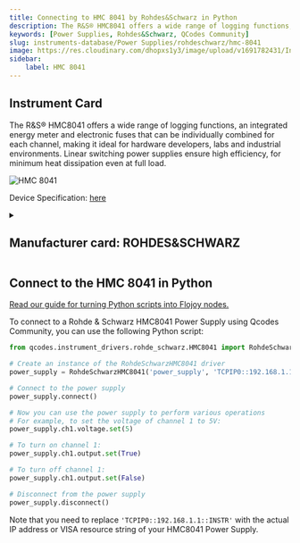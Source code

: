 ```yaml
---
title: Connecting to HMC 8041 by Rohdes&Schwarz in Python
description: The R&S® HMC8041 offers a wide range of logging functions, an integrated energy meter and electronic fuses that can be individually combined for each channel, making it ideal for hardware developers, labs and industrial environments. Linear switching power supplies ensure high efficiency, for minimum heat dissipation even at full load.
keywords: [Power Supplies, Rohdes&Schwarz, QCodes Community] 
slug: instruments-database/Power Supplies/rohdeschwarz/hmc-8041 
image: https://res.cloudinary.com/dhopxs1y3/image/upload/v1691782431/Instruments/Power%20Supplies/HMC-8041/HMC-8041.jpg
sidebar:
    label: HMC 8041 
---
```



## Instrument Card

The R&S® HMC8041 offers a wide range of logging functions, an integrated energy meter and electronic fuses that can be individually combined for each channel, making it ideal for hardware developers, labs and industrial environments. Linear switching power supplies ensure high efficiency, for minimum heat dissipation even at full load.

![HMC 8041](https://res.cloudinary.com/dhopxs1y3/image/upload/v1691782431/Instruments/Power%20Supplies/HMC-8041/HMC-8041.jpg)

Device Specification: [here](https://www.batronix.com/pdf/Rohde-Schwarz/HMC804X/HMC804X_Datasheet_DE.pdf)

<details style={{ marginTop: "15px"}}>
<summary><h2 style={{display:'inline'}}>Manufacturer card: ROHDES&SCHWARZ</h2></summary>

![ROHDES&SCHWARZ](https://res.cloudinary.com/dhopxs1y3/image/upload/v1692806194/Instruments/Vendor%20Logos/RohdeSchwarz.png)

Rohde & Schwarz GmbH & Co KG is an international electronics group specializing in the fields of electronic test equipment, broadcast & media, cybersecurity, radiomonitoring and radiolocation, and radiocommunication.

- Headquarters: Munich, Germany
- Yearly Revenue (millions, USD): 2500
- Vendor Website: [here](https://www.rohde-schwarz.com/ca/home_48230.html)

</details>


<FeaturedInstrumentVideo category="POWER_SUPPLIES" />

## Connect to the HMC 8041 in Python

[Read our guide for turning Python scripts into Flojoy nodes.](https://docs.flojoy.ai/contribution/blocks/custom-flojoy-block/)



<Tabs>
<TabItem value="Flojoy" label="Flojoy" className="flojoy-instrument-tabs">

<SectionsCard category="POWER_SUPPLIES" manufacturer="Rohdes&Schwarz"></SectionsCard>

</TabItem>
<TabItem value="QCodes Community" label="QCodes Community">

To connect to a Rohde & Schwarz HMC8041 Power Supply using Qcodes Community, you can use the following Python script:

```python
from qcodes.instrument_drivers.rohde_schwarz.HMC8041 import RohdeSchwarzHMC8041

# Create an instance of the RohdeSchwarzHMC8041 driver
power_supply = RohdeSchwarzHMC8041('power_supply', 'TCPIP0::192.168.1.1::INSTR')

# Connect to the power supply
power_supply.connect()

# Now you can use the power supply to perform various operations
# For example, to set the voltage of channel 1 to 5V:
power_supply.ch1.voltage.set(5)

# To turn on channel 1:
power_supply.ch1.output.set(True)

# To turn off channel 1:
power_supply.ch1.output.set(False)

# Disconnect from the power supply
power_supply.disconnect()
```

Note that you need to replace `'TCPIP0::192.168.1.1::INSTR'` with the actual IP address or VISA resource string of your HMC8041 Power Supply.

</TabItem>
</Tabs>